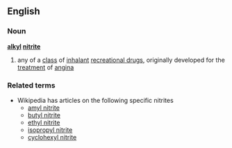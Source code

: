 ==English==
===Noun===
{{wikipediapar|alkyl nitrites}}
'''[[alkyl]] [[nitrite]]'''
# any of a [[class]] of [[inhalant]] [[recreational drug]]s, originally developed for the [[treatment]] of [[angina]]

===Related terms===
*Wikipedia has articles on the following specific nitrites
**[[w:amyl nitrite|amyl nitrite]]
**[[w:butyl nitrite|butyl nitrite]]
**[[w:ethyl nitrite|ethyl nitrite]]
**[[w:isopropyl nitrite|isopropyl nitrite]]
**[[w:cyclohexyl nitrite|cyclohexyl nitrite]]